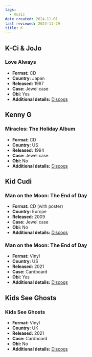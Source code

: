 ```yaml
---
tags:
  - music
date created: 2024-11-01
last reviewed: 2024-11-29
title: K
---
```


## K-Ci & JoJo

### Love Always

- **Format:** CD
- **Country:** Japan
- **Released:** 1997
- **Case:** Jewel case
- **Obi:** Yes
- **Additional details:** [Discogs](https://www.discogs.com/release/6809529-K-Ci-JoJo-Love-Always)

## Kenny G

### Miracles: The Holiday Album

- **Format:** CD
- **Country:** US
- **Released:** 1994
- **Case:** Jewel case
- **Obi:** No
- **Additional details:** [Discogs](https://www.discogs.com/release/2577118-Kenny-G-Miracles-The-Holiday-Album)

## Kid Cudi

### Man on the Moon: The End of Day

- **Format:** CD (with poster)
- **Country:** Europe
- **Released:** 2009
- **Case:** Jewel case
- **Obi:** No
- **Additional details:** [Discogs](https://www.discogs.com/release/2109545-Kid-Cudi-Man-On-The-Moon-The-End-Of-Day)

### Man on the Moon: The End of Day

- **Format:** Vinyl
- **Country:** US
- **Released:** 2021
- **Case:** Cardboard
- **Obi:** Yes
- **Additional details:** [Discogs](https://www.discogs.com/release/17741992-Kid-Cudi-Man-On-The-Moon-The-End-Of-Day)

## Kids See Ghosts

### Kids See Ghosts

- **Format:** Vinyl
- **Country:** UK
- **Released:** 2021
- **Case:** Cardboard
- **Obi:** No
- **Additional details:** [Discogs](https://www.discogs.com/release/19328734-Kids-See-Ghosts-Kids-See-Ghosts)
